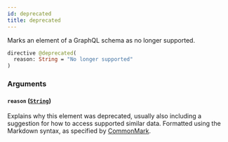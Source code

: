 ```yaml
---
id: deprecated
title: deprecated
---
```


Marks an element of a GraphQL schema as no longer supported.

```graphql
directive @deprecated(
  reason: String = "No longer supported"
)
```

### Arguments

#### `reason` ([`String`](/V1/cyberconnect-api/reference/scalars/string))

Explains why this element was deprecated, usually also including a suggestion for how to access supported similar data. Formatted using the Markdown syntax, as specified by [CommonMark](https://commonmark.org/).
